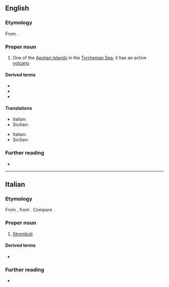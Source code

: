 {{also|stromboli}}

==English==

===Etymology===
From {{bor|en|it|Stromboli}}.

===Proper noun===
{{en-proper noun}}

# One of the [[Aeolian Islands]] in the [[Tyrrhenian Sea]]; it has an active [[volcano]]

====Derived terms====
* {{l|en|Strombolian}}
* {{l|en|Strombolite}}
* {{l|en|stromboli}}

====Translations====
{{trans-top|island in the Tyrrhenian sea}}
* Italian: {{t+|it|Stromboli|m|f}}
* Sicilian: {{t+|scn|Strògnuli|m|f}}
{{trans-bottom}}

{{trans-top|mount/vulcan of the omonymous island}}
* Italian: {{t+|it|Stromboli|m}}
* Sicilian: {{t+|scn|Strògnuli|m}}
{{trans-bottom}}

===Further reading===
* {{pedia}}

----

==Italian==

===Etymology===
From {{der|it|grc|Στρογγύλη}}, from {{der|it|grc|στρογγῠ́λος|gloss=round, spherical}}. Compare {{cog|scn|Strògnuli}}.

===Proper noun===
{{it-proper noun|f}}

# [[#English|Stromboli]] {{gloss|one of the Aeolian islands}}

====Derived terms====
* {{l|it|Strombolicchio}}

===Further reading===
* {{pedia|lang=it}}

{{C|it|Islands}}